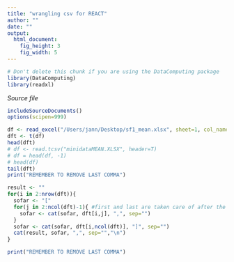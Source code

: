 ```yaml
---
title: "wrangling csv for REACT"
author: ""
date: ""
output: 
  html_document:
    fig_height: 3
    fig_width: 5
---
```

<!-- Don't edit in between this line and the one below -->
```r
# Don't delete this chunk if you are using the DataComputing package
library(DataComputing)
library(readxl)
```
*Source file* 
```r
includeSourceDocuments()
options(scipen=999)
```
<!-- Don't edit the material above this line -->

```r
df <- read_excel("/Users/jann/Desktop/sf1_mean.xlsx", sheet=1, col_names=T)
dft <- t(df)
head(dft)
# df <- read.tcsv("minidataMEAN.XLSX", header=T)
# df = head(df, -1)
# head(df)
tail(dft)
print("REMEMBER TO REMOVE LAST COMMA")
```

```r
result <- ""
for(i in 2:nrow(dft)){
  sofar <- "["
  for(j in 2:ncol(dft)-1){ #first and last are taken care of after the for loop
    sofar <- cat(sofar, dft[i,j], ",", sep="")
  }
  sofar <- cat(sofar, dft[i,ncol(dft)], "]", sep="")
  cat(result, sofar, ",", sep="","\n")
}
```

```r
print("REMEMBER TO REMOVE LAST COMMA")
```